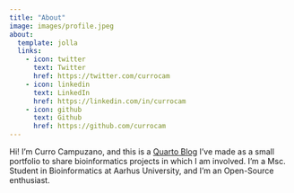 ```yaml
---
title: "About"
image: images/profile.jpeg
about:
  template: jolla
  links:
    - icon: twitter
      text: Twitter
      href: https://twitter.com/currocam
    - icon: linkedin
      text: LinkedIn
      href: https://linkedin.com/in/currocam
    - icon: github
      text: Github
      href: https://github.com/currocam
---
```


Hi! I'm Curro Campuzano, and this is a [Quarto Blog](https://quarto.org/docs/websites/website-blog.html) I've made as a small portfolio to share bioinformatics projects in which I am involved. I'm a Msc. Student in Bioinformatics at Aarhus University, and I'm an Open-Source enthusiast.
